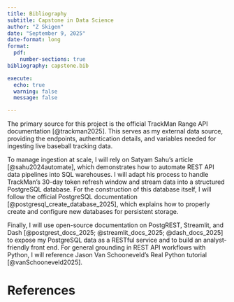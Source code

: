 ```yaml
---
title: Bibliography
subtitle: Capstone in Data Science
author: "Z Skigen"
date: "September 9, 2025"
date-format: long
format: 
  pdf:
    number-sections: true
bibliography: capstone.bib

execute:
  echo: true
  warning: false
  message: false

---
```


The primary source for this project is the official TrackMan Range API documentation [@trackman2025]. This serves as my external data source, providing the endpoints, authentication details, and variables needed for ingesting live baseball tracking data.

To manage ingestion at scale, I will rely on Satyam Sahu’s article [@sahu2024automate], which demonstrates how to automate REST API data pipelines into SQL warehouses. I will adapt his process to handle TrackMan’s 30-day token refresh window and stream data into a structured PostgreSQL database. For the construction of this database itself, I will follow the official PostgreSQL documentation [@postgresql_create_database_2025], which explains how to properly create and configure new databases for persistent storage.

Finally, I will use open-source documentation on PostgREST, Streamlit, and Dash [@postgrest_docs_2025; @streamlit_docs_2025; @dash_docs_2025] to expose my PostgreSQL data as a RESTful service and to build an analyst-friendly front end. For general grounding in REST API workflows with Python, I will reference Jason Van Schooneveld’s Real Python tutorial [@vanSchooneveld2025].

# References